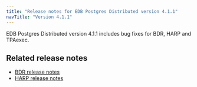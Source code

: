 ```yaml
---
title: "Release notes for EDB Postgres Distributed version 4.1.1"
navTitle: "Version 4.1.1"
---
```


EDB Postgres Distributed version 4.1.1 includes bug fixes for BDR, HARP and
TPAexec.

## Related release notes

- [BDR release notes](../overview/bdr/release_notes/bdr4.1.1_rel_notes/)
- [HARP release notes](../overview/harp/01_release_notes/harp2.1.1_rel_notes/)
